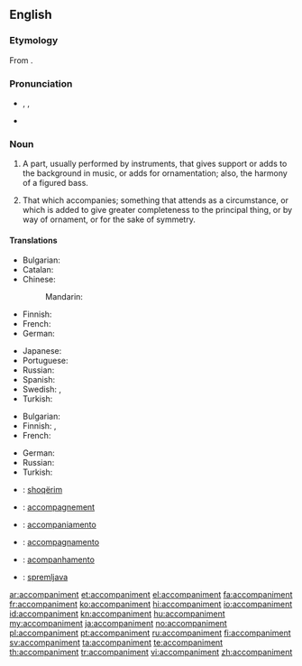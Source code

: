 ==English==

===Etymology===
From {{etyl|fr}} {{term|lang=fr|accompagnement}}.

===Pronunciation===
* {{enPR|ə-kŭmʹpə-nē-mənt}}, {{IPA|/əˈkʌmpənimənt/}}, {{X-SAMPA|/@"kVmp@nim@nt/}}
* {{audio|En-us-accompaniment.ogg|Audio (US)}}

===Noun===
{{en-noun}}

# {{music}} A part, usually performed by instruments, that gives support or adds to the background in music, or adds for ornamentation; also, the harmony of a figured bass.
# That which accompanies; something that attends as a circumstance, or which is added to give greater completeness to the principal thing, or by way of ornament, or for the sake of symmetry.

====Translations====
{{trans-top|music: that which gives support or adds to the background}}
* Bulgarian: {{t|bg|съпровод}}
* Catalan: {{t-|ca|segona|f}}
* Chinese:
*: Mandarin: {{t|zh|伴奏|tr=bànzòu|sc=Hani}}
* Finnish: {{t|fi|säestys}}
* French: {{t|fr|accompagnement|m}}
* German: {{t-|de|Begleitung|f}}
{{trans-mid}}
* Japanese: {{t|ja|伴奏|tr=ばんそう, bansō|sc=Jpan}}
* Portuguese: {{t|pt|acompanhamento|m}}
* Russian: {{t|ru|аккомпанемент|m|tr=akkompanemént|sc=Cyrl}}
* Spanish: {{t|es|acompañamiento|m}}
* Swedish: {{t+|sv|ackompanjemang}},  {{t+|sv|komp|n}}
* Turkish: {{t|tr|eşlik}}
{{trans-bottom}}

{{trans-top|that which accompanies}}
* Bulgarian: {{t|bg|съпровод}}
* Finnish: {{t|fi|lisuke}}, {{t|fi|seuralainen}}
* French: {{t|fr|accompagnement|m}}
{{trans-mid}}
* German: {{t-|de|Begleitung|f}}
* Russian: {{t|ru|сопровождение|n|tr=soprovoždénije|sc=Cyrl}}
* Turkish: {{t|tr|eşlik}}
{{trans-bottom}}

{{checktrans-top}}
* {{ttbc|sq}}: [[shoqërim]]
* {{ttbc|fr}}: [[accompagnement]]
* {{ttbc|ia}}: [[accompaniamento]]
{{trans-mid}}
* {{ttbc|it}}: [[accompagnamento]]
* {{ttbc|pt}}: [[acompanhamento]]
* {{ttbc|sl}}: [[spremljava]] {{f}}
{{trans-bottom}}

[[ar:accompaniment]]
[[et:accompaniment]]
[[el:accompaniment]]
[[fa:accompaniment]]
[[fr:accompaniment]]
[[ko:accompaniment]]
[[hi:accompaniment]]
[[io:accompaniment]]
[[id:accompaniment]]
[[kn:accompaniment]]
[[hu:accompaniment]]
[[my:accompaniment]]
[[ja:accompaniment]]
[[no:accompaniment]]
[[pl:accompaniment]]
[[pt:accompaniment]]
[[ru:accompaniment]]
[[fi:accompaniment]]
[[sv:accompaniment]]
[[ta:accompaniment]]
[[te:accompaniment]]
[[th:accompaniment]]
[[tr:accompaniment]]
[[vi:accompaniment]]
[[zh:accompaniment]]